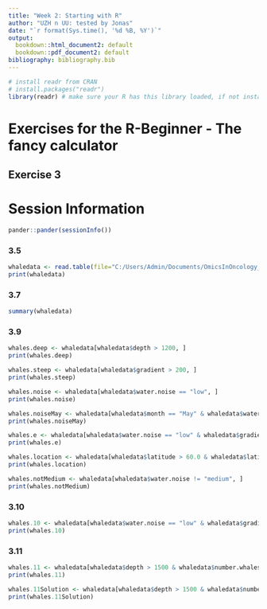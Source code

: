 ```yaml
---
title: "Week 2: Starting with R"
author: "UZH n UU: tested by Jonas"
date: "`r format(Sys.time(), '%d %B, %Y')`"
output:
  bookdown::html_document2: default
  bookdown::pdf_document2: default
bibliography: bibliography.bib
---
```


```r
# install readr from CRAN
# install.packages("readr")
library(readr) # make sure your R has this library loaded, if not install it (see line above)
```

# Exercises for the R-Beginner - The fancy calculator

## Exercise 3

# Session Information

```r
pander::pander(sessionInfo())
```
### 3.5
```r
whaledata <- read.table(file="C:/Users/Admin/Documents/OmicsInOncology_Group3_new/week2/data4exercises/mywhaledata.tsv", header = TRUE, sep="\t", stringsAsFactors = TRUE)
print(whaledata)
```
### 3.7
```r
summary(whaledata)
```
### 3.9
```r
whales.deep <- whaledata[whaledata$depth > 1200, ]
print(whales.deep)
```

```r
whales.steep <- whaledata[whaledata$gradient > 200, ]
print(whales.steep)
```

```r
whales.noise <- whaledata[whaledata$water.noise == "low", ]
print(whales.noise)
```

```r
whales.noiseMay <- whaledata[whaledata$month == "May" & whaledata$water.noise == "high", ]
print(whales.noiseMay)
```

```r
whales.e <- whaledata[whaledata$water.noise == "low" & whaledata$gradient > 132, ]
print(whales.e)
```

```r
whales.location <- whaledata[whaledata$latitude > 60.0 & whaledata$latitude < 61.0 & whaledata$longitude > -6 & whaledata$longitude < -4, ]
print(whales.location)
```

```r
whales.notMedium <- whaledata[whaledata$water.noise != "medium", ]
print(whales.notMedium)
```
### 3.10
```r
whales.10 <- whaledata[whaledata$water.noise == "low" & whaledata$gradient > median(whaledata$gradient), ]
print(whales.10)
```
### 3.11
``` r
whales.11 <- whaledata[whaledata$depth > 1500 & whaledata$number.whales > mean(whaledata$number.whales), ] 
print(whales.11)
```

```r
whales.11Solution <- whaledata[whaledata$depth > 1500 & whaledata$number.whales > mean(whaledata$number.whales, na.rm = TRUE), ]
print(whales.11Solution)
```
